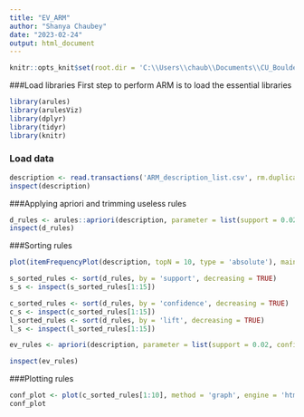 ---
title: "EV_ARM"
author: "Shanya Chaubey"
date: "2023-02-24"
output: html_document
---

```{r setup, include=FALSE, echo = TRUE}
knitr::opts_knit$set(root.dir = 'C:\\Users\\chaub\\Documents\\CU_Boulder\\Spring 2023\\CSCI 5622 Machine Learning\\CSCI5662 Project')
```

###Load libraries
First step to perform ARM is to load the essential libraries

```{r}

library(arules)
library(arulesViz)
library(dplyr)
library(tidyr)
library(knitr)

```

### Load data

```{r}
description <- read.transactions('ARM_description_list.csv', rm.duplicate  =FALSE, sep = ',', cols = NULL)
inspect(description)

```
###Applying apriori and trimming useless rules

```{r}

d_rules <- arules::apriori(description, parameter = list(support = 0.02, confidence = 0.4, minlen = 2))
inspect(d_rules)

```

###Sorting rules 

```{r}
plot(itemFrequencyPlot(description, topN = 10, type = 'absolute'), main = 'Item fre')

```

```{r}
s_sorted_rules <- sort(d_rules, by = 'support', decreasing = TRUE)
s_s <- inspect(s_sorted_rules[1:15])

c_sorted_rules <- sort(d_rules, by = 'confidence', decreasing = TRUE)
c_s <- inspect(c_sorted_rules[1:15])
l_sorted_rules <- sort(d_rules, by = 'lift', decreasing = TRUE)
l_s <- inspect(l_sorted_rules[1:15])

```

```{r}
ev_rules <- apriori(description, parameter = list(support = 0.02, confidence = 0.4, minlen = 2), appearance = list(default = 'rhs', lhs = 'vehicle'), control = list(verbose = FALSE))

inspect(ev_rules)
```

###Plotting rules
```{r}
conf_plot <- plot(c_sorted_rules[1:10], method = 'graph', engine = 'htmlwidget')
conf_plot

```




















